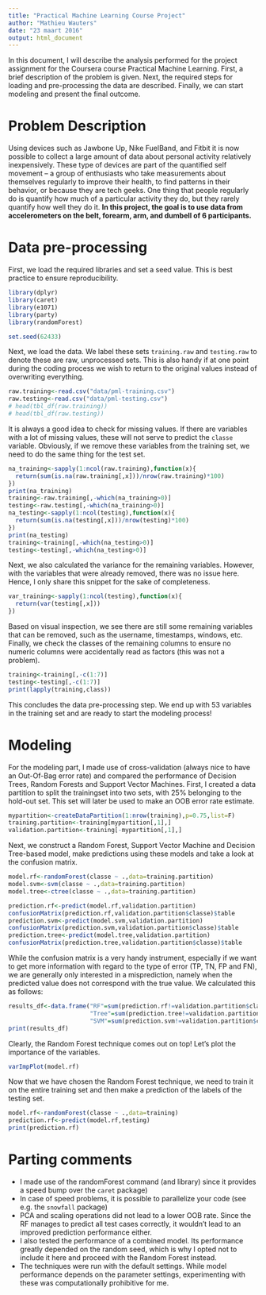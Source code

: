 ```yaml
---
title: "Practical Machine Learning Course Project"
author: "Mathieu Wauters"
date: "23 maart 2016"
output: html_document
---
```


In this document, I will describe the analysis performed for the project assignment for the Coursera course Practical Machine Learning. First, a brief description of the problem is given. Next, the required steps for loading and pre-processing the data are described. Finally, we can start modeling and present the final outcome.

# Problem Description
Using devices such as Jawbone Up, Nike FuelBand, and Fitbit it is now possible to collect a large amount of data about personal activity relatively inexpensively. These type of devices are part of the quantified self movement – a group of enthusiasts who take measurements about themselves regularly to improve their health, to find patterns in their behavior, or because they are tech geeks. One thing that people regularly do is quantify how much of a particular activity they do, but they rarely quantify how well they do it. **In this project, the goal is to use data from accelerometers on the belt, forearm, arm, and dumbell of 6 participants.** 

# Data pre-processing
First, we load the required libraries and set a seed value. This is best practice to ensure reproducibility.
```r
library(dplyr)
library(caret)
library(e1071)
library(party)
library(randomForest)

set.seed(62433)
```
Next, we load the data. We label these sets `training.raw` and `testing.raw` to denote these are raw, unprocessed sets. This is also handy if at one point during the coding process we wish to return to the original values instead of overwriting everything.
```r
raw.training<-read.csv("data/pml-training.csv")
raw.testing<-read.csv("data/pml-testing.csv")
# head(tbl_df(raw.training))
# head(tbl_df(raw.testing))
```
It is always a good idea to check for missing values. If there are variables with a lot of missing values, these will not serve to predict the `classe` variable. Obviously, if we remove these variables from the training set, we need to do the same thing for the test set.
```r
na_training<-sapply(1:ncol(raw.training),function(x){
  return(sum(is.na(raw.training[,x]))/nrow(raw.training)*100)
})
print(na_training)
training<-raw.training[,-which(na_training>0)]
testing<-raw.testing[,-which(na_training>0)]
na_testing<-sapply(1:ncol(testing),function(x){
  return(sum(is.na(testing[,x]))/nrow(testing)*100)
})
print(na_testing)
training<-training[,-which(na_testing>0)]
testing<-testing[,-which(na_testing>0)]
```
Next, we also calculated the variance for the remaining variables. However, with the variables that were already removed, there was no issue here. Hence, I only share this snippet for the sake of completeness.
```r
var_training<-sapply(1:ncol(testing),function(x){
  return(var(testing[,x]))
})
```
Based on visual inspection, we see there are still some remaining variables that can be removed, such as the username, timestamps, windows, etc. Finally, we check the classes of the remaining columns to ensure no numeric columns were accidentally read as factors (this was not a problem).
```r
training<-training[,-c(1:7)]
testing<-testing[,-c(1:7)]
print(lapply(training,class))
```
This concludes the data pre-processing step. We end up with 53 variables in the training set and are ready to start the modeling process!

# Modeling
For the modeling part, I made use of cross-validation (always nice to have an Out-Of-Bag error rate) and compared the performance of Decision Trees, Random Forests and Support Vector Machines. First, I created a data partition to split the trainingset into two sets, with 25% belonging to the hold-out set. This set will later be used to make an OOB error rate estimate.
```r
mypartition<-createDataPartition(1:nrow(training),p=0.75,list=F)
training.partition<-training[mypartition[,1],]
validation.partition<-training[-mypartition[,1],]
```
Next, we construct a Random Forest, Support Vector Machine and Decision Tree-based model, make predictions using these models and take a look at the confusion matrix.
```r
model.rf<-randomForest(classe ~ .,data=training.partition)
model.svm<-svm(classe ~ .,data=training.partition)
model.tree<-ctree(classe ~ .,data=training.partition)

prediction.rf<-predict(model.rf,validation.partition)
confusionMatrix(prediction.rf,validation.partition$classe)$table
prediction.svm<-predict(model.svm,validation.partition)
confusionMatrix(prediction.svm,validation.partition$classe)$table
prediction.tree<-predict(model.tree,validation.partition)
confusionMatrix(prediction.tree,validation.partition$classe)$table
```
While the confusion matrix is a very handy instrument, especially if we want to get more information with regard to the type of error (TP, TN, FP and FN), we are generally only interested in a misprediction, namely when the predicted value does not correspond with the true value. We calculated this as follows:
```r
results_df<-data.frame("RF"=sum(prediction.rf!=validation.partition$classe)/nrow(validation.partition)*100,
                       "Tree"=sum(prediction.tree!=validation.partition$classe)/nrow(validation.partition)*100,
                       "SVM"=sum(prediction.svm!=validation.partition$classe)/nrow(validation.partition)*100)
print(results_df)
```
Clearly, the Random Forest technique comes out on top! Let's plot the importance of the variables.
```r
varImpPlot(model.rf)
```

Now that we have chosen the Random Forest technique, we need to train it on the entire training set and then make a prediction of the labels of the testing set.
```r
model.rf<-randomForest(classe ~ .,data=training)
prediction.rf<-predict(model.rf,testing)
print(prediction.rf)
```
# Parting comments
* I made use of the randomForest command (and library) since it provides a speed bump over the `caret` package)
* In case of speed problems, it is possible to parallelize your code (see e.g. the `snowfall` package)
* PCA and scaling operations did not lead to a lower OOB rate. Since the RF manages to predict all test cases correctly, it wouldn't lead to an improved prediction performance either.
* I also tested the performance of a combined model. Its performance greatly depended on the random seed, which is why I opted not to include it here and proceed with the Random Forest instead.
* The techniques were run with the default settings. While model performance depends on the parameter settings, experimenting with these was computationally prohibitive for me.